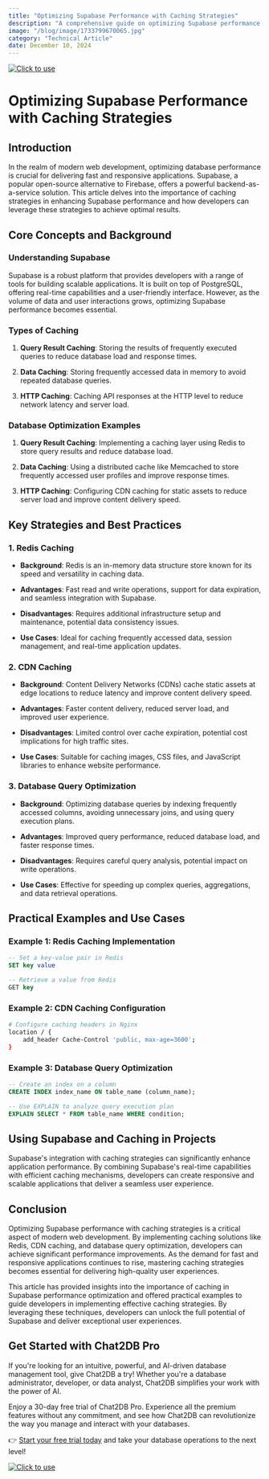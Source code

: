 ```yaml
---
title: "Optimizing Supabase Performance with Caching Strategies"
description: "A comprehensive guide on optimizing Supabase performance through effective caching strategies."
image: "/blog/image/1733799670065.jpg"
category: "Technical Article"
date: December 10, 2024
---
```

[![Click to use](/image/blog/bg/chat2db1.png)](https://app.chat2db.ai/)
# Optimizing Supabase Performance with Caching Strategies


<Authors date="December 10, 2024">
  <Author name="Ethan Clarke" link="https://chat2db.ai" />
</Authors>

## Introduction

In the realm of modern web development, optimizing database performance is crucial for delivering fast and responsive applications. Supabase, a popular open-source alternative to Firebase, offers a powerful backend-as-a-service solution. This article delves into the importance of caching strategies in enhancing Supabase performance and how developers can leverage these strategies to achieve optimal results.

## Core Concepts and Background

### Understanding Supabase

Supabase is a robust platform that provides developers with a range of tools for building scalable applications. It is built on top of PostgreSQL, offering real-time capabilities and a user-friendly interface. However, as the volume of data and user interactions grows, optimizing Supabase performance becomes essential.

### Types of Caching

1. **Query Result Caching**: Storing the results of frequently executed queries to reduce database load and response times.

2. **Data Caching**: Storing frequently accessed data in memory to avoid repeated database queries.

3. **HTTP Caching**: Caching API responses at the HTTP level to reduce network latency and server load.

### Database Optimization Examples

1. **Query Result Caching**: Implementing a caching layer using Redis to store query results and reduce database load.

2. **Data Caching**: Using a distributed cache like Memcached to store frequently accessed user profiles and improve response times.

3. **HTTP Caching**: Configuring CDN caching for static assets to reduce server load and improve content delivery speed.

## Key Strategies and Best Practices

### 1. Redis Caching

- **Background**: Redis is an in-memory data structure store known for its speed and versatility in caching data.

- **Advantages**: Fast read and write operations, support for data expiration, and seamless integration with Supabase.

- **Disadvantages**: Requires additional infrastructure setup and maintenance, potential data consistency issues.

- **Use Cases**: Ideal for caching frequently accessed data, session management, and real-time application updates.

### 2. CDN Caching

- **Background**: Content Delivery Networks (CDNs) cache static assets at edge locations to reduce latency and improve content delivery speed.

- **Advantages**: Faster content delivery, reduced server load, and improved user experience.

- **Disadvantages**: Limited control over cache expiration, potential cost implications for high traffic sites.

- **Use Cases**: Suitable for caching images, CSS files, and JavaScript libraries to enhance website performance.

### 3. Database Query Optimization

- **Background**: Optimizing database queries by indexing frequently accessed columns, avoiding unnecessary joins, and using query execution plans.

- **Advantages**: Improved query performance, reduced database load, and faster response times.

- **Disadvantages**: Requires careful query analysis, potential impact on write operations.

- **Use Cases**: Effective for speeding up complex queries, aggregations, and data retrieval operations.

## Practical Examples and Use Cases

### Example 1: Redis Caching Implementation

```sql
-- Set a key-value pair in Redis
SET key value

-- Retrieve a value from Redis
GET key
```

### Example 2: CDN Caching Configuration

```bash
# Configure caching headers in Nginx
location / {
    add_header Cache-Control 'public, max-age=3600';
}
```

### Example 3: Database Query Optimization

```sql
-- Create an index on a column
CREATE INDEX index_name ON table_name (column_name);

-- Use EXPLAIN to analyze query execution plan
EXPLAIN SELECT * FROM table_name WHERE condition;
```

## Using Supabase and Caching in Projects

Supabase's integration with caching strategies can significantly enhance application performance. By combining Supabase's real-time capabilities with efficient caching mechanisms, developers can create responsive and scalable applications that deliver a seamless user experience.

## Conclusion

Optimizing Supabase performance with caching strategies is a critical aspect of modern web development. By implementing caching solutions like Redis, CDN caching, and database query optimization, developers can achieve significant performance improvements. As the demand for fast and responsive applications continues to rise, mastering caching strategies becomes essential for delivering high-quality user experiences.

This article has provided insights into the importance of caching in Supabase performance optimization and offered practical examples to guide developers in implementing effective caching strategies. By leveraging these techniques, developers can unlock the full potential of Supabase and deliver exceptional user experiences.


## Get Started with Chat2DB Pro

If you're looking for an intuitive, powerful, and AI-driven database management tool, give Chat2DB a try! Whether you're a database administrator, developer, or data analyst, Chat2DB simplifies your work with the power of AI.

Enjoy a 30-day free trial of Chat2DB Pro. Experience all the premium features without any commitment, and see how Chat2DB can revolutionize the way you manage and interact with your databases.

👉 [Start your free trial today](https://app.chat2db.ai/) and take your database operations to the next level!

[![Click to use](/image/blog/bg/chat2db.jpg)](https://app.chat2db.ai/)